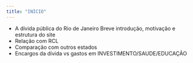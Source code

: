 ```yaml
---
title: "INÍCIO"
---
```



* A dívida pública do Rio de Janeiro
		Breve introdução, motivação e estrutura do site
*	Relação com RCL
*	Comparação com outros estados
*	Encargos da dívida vs  gastos em INVESTIMENTO/SAUDE/EDUCAÇÃO
